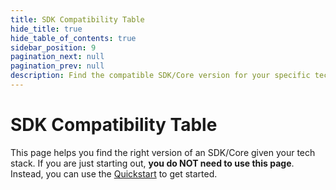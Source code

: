 ```yaml
---
title: SDK Compatibility Table
hide_title: true
hide_table_of_contents: true
sidebar_position: 9
pagination_next: null
pagination_prev: null
description: Find the compatible SDK/Core version for your specific tech stack.
---
```



# SDK Compatibility Table


This page helps you find the right version of an SDK/Core given your tech stack.
If you are just starting out, **you do NOT need to use this page**. 
Instead, you can use the [Quickstart](/docs/quickstart/introduction) to get started.

<SDKCompatibilityTable />
